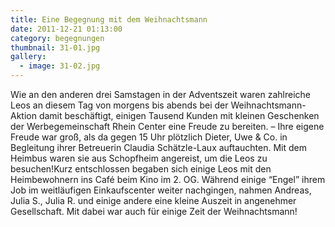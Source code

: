 ```yaml
---
title: Eine Begegnung mit dem Weihnachtsmann
date: 2011-12-21 01:13:00
category: begegnungen
thumbnail: 31-01.jpg
gallery:
  - image: 31-02.jpg
---
```


Wie an den anderen drei Samstagen in der Adventszeit waren zahlreiche Leos an diesem Tag von morgens bis abends bei der Weihnachtsmann-Aktion damit beschäftigt, einigen Tausend Kunden mit kleinen Geschenken der Werbegemeinschaft Rhein Center eine Freude zu bereiten. – Ihre eigene Freude war groß, als da gegen 15 Uhr plötzlich Dieter, Uwe & Co. in Begleitung ihrer Betreuerin Claudia Schätzle-Laux auftauchten. Mit dem Heimbus waren sie aus Schopfheim angereist, um die Leos zu besuchen!Kurz entschlossen begaben sich einige Leos mit den Heimbewohnern ins Café beim Kino im 2. OG. Während einige “Engel” ihrem Job im weitläufigen Einkaufscenter weiter nachgingen, nahmen Andreas, Julia S., Julia R. und einige andere eine kleine Auszeit in angenehmer Gesellschaft. Mit dabei war auch für einige Zeit der Weihnachtsmann!
